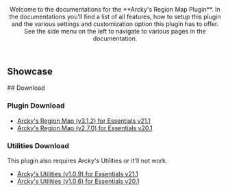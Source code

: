 <Header title="Arcky's Region Map Guide">
  Welcome to the documentations for the **Arcky's Region Map Plugin**. In the documentations you'll find a list of all features, how to setup this plugin and the various settings and customization option this plugin has to offer. See the side menu on the left to navigate to various pages in the documentation.
</Header>

## Showcase 

<ImageWithCaption src="/images/documentation/region-map/Arckys Region Map v270.gif"/>
## Download

### Plugin Download
- [Arcky's Region Map (v3.1.2) for Essentials v21.1](https://eeveeexpo.com/resources/1404/)
- [Arcky's Region Map (v2.7.0) for Essentials v20.1](https://drive.google.com/file/d/1zDsFIp48QxPfJFe7LK0yMDGY77-y0aQo/view?usp=sharing)

### Utilities Download 
This plugin also requires Arcky's Utilities or it'll not work.
- [Arcky's Utilities (v1.0.9) for Essentials v21.1](https://drive.google.com/file/d/19xrRavd1CpbC0p1UQtOUZzuEeHL_WHB5/view?usp=sharing)
- [Arcky's Utilities (v1.0.6) for Essentials v20.1](https://drive.google.com/file/d/1ewj5NVV32FxmctNV51FYnujCCRiq0GJJ/view?usp=drive_link)

